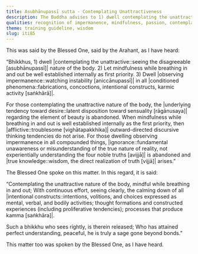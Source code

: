 ```yaml
---
title: Asubhānupassī sutta - Contemplating Unattractiveness
description: The Buddha advises to 1) dwell contemplating the unattractive nature of the body, 2) establish mindfulness as the first priority while breathing in and out, and 3) observe impermanence in all conditioned phenomena.
qualities: recognition of impermanence, mindfulness, passion, contemplation, ignorance, insight
theme: training guideline, wisdom
slug: iti85
---
```


This was said by the Blessed One, said by the Arahant, as I have heard:

“Bhikkhus, 1) dwell |contemplating the unattractive::seeing the disagreeable [asubhānupassī]| nature of the body. 2) Let mindfulness while breathing in and out be well established internally as first priority. 3) Dwell |observing impermanence::watching instability [aniccānupassī]| in all |conditioned phenomena::fabrications, concoctions, intentional constructs, karmic activity [saṅkhārā]|.

For those contemplating the unattractive nature of the body, the |underlying tendency toward desire::latent disposition toward sensuality [rāgānusaya]| regarding the element of beauty is abandoned. When mindfulness while breathing in and out is well established internally as the first priority, then |afflictive::troublesome [vighātapakkhika]| outward-directed discursive thinking tendencies do not arise. For those dwelling observing impermanence in all compounded things, |ignorance::fundamental unawareness or misunderstanding of the true nature of reality, not experientially understanding the four noble truths [avijjā]| is abandoned and |true knowledge::wisdom, the direct realization of truth [vijjā]| arises.”

The Blessed One spoke on this matter. In this regard, it is said:

“Contemplating the unattractive nature of the body,
mindful while breathing in and out;
With continuous effort, seeing clearly,
the calming down of all |intentional constructs::intentions, volitions, and choices expressed as mental, verbal, and bodily activities; thought formations and constructed experiences (including proliferative tendencies); processes that produce kamma [saṅkhāra]|.

Such a bhikkhu who sees rightly,
is therein released;
Who has attained perfect understanding, peaceful,
he is truly a sage gone beyond bonds.”

This matter too was spoken by the Blessed One, as I have heard.